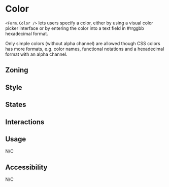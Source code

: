 

<Meta of={Stories} />

# Color

<Status id="formFieldInputColor" />

`<Form.Color />` lets users specify a color, either by using a visual color picker interface or by entering the color into a text field in #rrggbb hexadecimal format.

Only simple colors (without alpha channel) are allowed though CSS colors has more formats, e.g. color names, functional notations and a hexadecimal format with an alpha channel.

## Zoning

<FigmaImage
	src="https://www.figma.com/file/qc8oUSyVJM67gSsbTShftt/%F0%9F%93%90-Zoning?node-id=548%3A0"
	alt="zoning image for color input"
/>

## Style

## States

<Canvas>
	<Story story={Stories.ColorStates} />
</Canvas>

## Interactions

## Usage

N/C

## Accessibility

N/C
